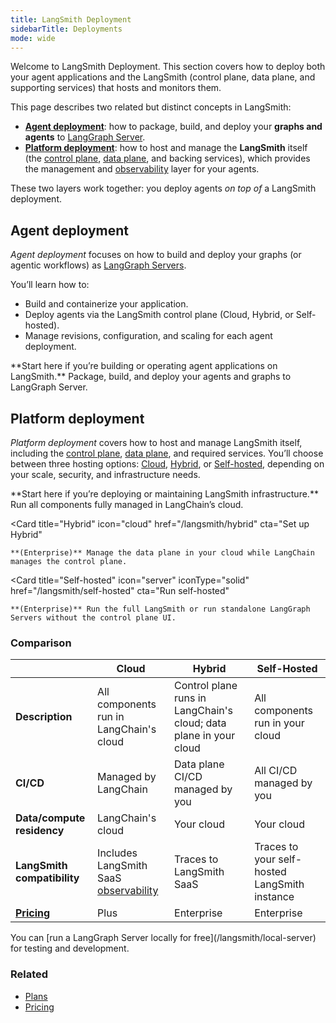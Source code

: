 ```yaml
---
title: LangSmith Deployment
sidebarTitle: Deployments
mode: wide
---
```


Welcome to LangSmith Deployment. This section covers how to deploy both your agent applications and the LangSmith (control plane, data plane, and supporting services) that hosts and monitors them.

This page describes two related but distinct concepts in LangSmith:

- [**Agent deployment**](#agent-deployment): how to package, build, and deploy your **graphs and agents** to [LangGraph Server](/langsmith/langgraph-server).
- [**Platform deployment**](#platform-deployment): how to host and manage the **LangSmith** itself (the [control plane](/langsmith/control-plane), [data plane](/langsmith/data-plane), and backing services), which provides the management and [observability](/langsmith/observability) layer for your agents.

These two layers work together: you deploy agents *on top of* a LangSmith deployment.

## Agent deployment

_Agent deployment_ focuses on how to build and deploy your graphs (or agentic workflows) as [LangGraph Servers](/langsmith/langgraph-server).

You’ll learn how to:
- Build and containerize your application.
- Deploy agents via the LangSmith control plane (Cloud, Hybrid, or Self-hosted).
- Manage revisions, configuration, and scaling for each agent deployment.

<Callout icon="rocket" color="#4F46E5" iconType="regular">
**Start here if you’re building or operating agent applications on LangSmith.**
</Callout>

<Columns cols={1}>
  <Card
    title="Agent deployment"
    icon="robot"
    href="/langsmith/application-structure"
    cta="Get started"
  >
    Package, build, and deploy your agents and graphs to LangGraph Server.
  </Card>
</Columns>

## Platform deployment

_Platform deployment_ covers how to host and manage LangSmith itself, including the [control plane](/langsmith/control-plane), [data plane](/langsmith/data-plane), and required services. You’ll choose between three hosting options: [Cloud](/langsmith/cloud), [Hybrid](/langsmith/hybrid), or [Self-hosted](/langsmith/self-hosted), depending on your scale, security, and infrastructure needs.

<Callout icon="building" color="#2563EB" iconType="regular">
**Start here if you’re deploying or maintaining LangSmith infrastructure.**
</Callout>

<Columns cols={3}>
  <Card
    title="Cloud"
    icon="cloud"
    iconType="solid"
    href="/langsmith/cloud"
    cta="Get started"
  >
    Run all components fully managed in LangChain’s cloud.
  </Card>

  <Card
    title="Hybrid"
    icon="cloud"
    href="/langsmith/hybrid"
    cta="Set up Hybrid"
  >
    **(Enterprise)** Manage the data plane in your cloud while LangChain manages the control plane.
  </Card>

  <Card
    title="Self-hosted"
    icon="server"
    iconType="solid"
    href="/langsmith/self-hosted"
    cta="Run self-hosted"
  >
    **(Enterprise)** Run the full LangSmith or run standalone LangGraph Servers without the control plane UI.
  </Card>
</Columns>

### Comparison

| | **Cloud** | **Hybrid** | **Self-Hosted** |
|--|--|--|--|
| **Description** | All components run in LangChain's cloud | Control plane runs in LangChain's cloud; data plane in your cloud | All components run in your cloud |
| **CI/CD** | Managed by LangChain | Data plane CI/CD managed by you | All CI/CD managed by you |
| **Data/compute residency** | LangChain's cloud | Your cloud | Your cloud |
| **LangSmith compatibility** | Includes LangSmith SaaS [observability](/langsmith/observability) | Traces to LangSmith SaaS | Traces to your self-hosted LangSmith instance |
| **[Pricing](https://www.langchain.com/plans)** | Plus | Enterprise | Enterprise |

<Tip>
You can [run a LangGraph Server locally for free](/langsmith/local-server) for testing and development.
</Tip>

### Related

- [Plans](/langsmith/plans)
- [Pricing](https://www.langchain.com/plans)
